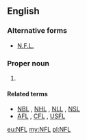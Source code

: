 ==English==

===Alternative forms===
* [[N.F.L.]]

===Proper noun===
{{en-proper noun}}

# {{context|American football|lang=en}} {{initialism of|lang=en|[[w:National Football League|National Football League]]}}

====Related terms====
* [[NBL]] , [[NHL]] , [[NLL]] , [[NSL]]
* [[AFL]] , [[CFL]] , [[USFL]]

[[eu:NFL]]
[[my:NFL]]
[[pl:NFL]]